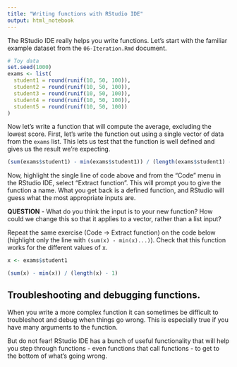 ```yaml
---
title: "Writing functions with RStudio IDE"
output: html_notebook
---
```


The RStudio IDE really helps you write functions. Let's start with the familiar
example dataset from the `06-Iteration.Rmd` document.

```r
# Toy data
set.seed(1000)
exams <- list(
  student1 = round(runif(10, 50, 100)),
  student2 = round(runif(10, 50, 100)),
  student3 = round(runif(10, 50, 100)),
  student4 = round(runif(10, 50, 100)),
  student5 = round(runif(10, 50, 100))
)
```

Now let's write a function that will compute the average, excluding the lowest 
score. First, let's write the function out using a single vector of data from
the `exams` list. This lets us test that the function is well defined and gives 
us the result we're expecting.

```r
(sum(exams$student1) - min(exams$student1)) / (length(exams$student1) - 1)
```

Now, highlight the single line of code above and from the "Code" menu in the 
RStudio IDE, select "Extract function". This will prompt you to give the function
a name. What you get back is a defined function, and RStudio will guess what the
most appropriate inputs are.

**QUESTION** - What do you think the input is to your new function?  How could
we change this so that it applies to a vector, rather than a list input?

Repeat the same exercise (Code -> Extract function) on the code below (highlight
only the line with `(sum(x) - min(x)...)`). Check that this function works 
for the different values of x.

```r
x <- exams$student1

(sum(x) - min(x)) / (length(x) - 1)

```

## Troubleshooting and debugging functions.
When you write a more complex function it can sometimes be difficult to 
troubleshoot and debug when things go wrong. This is especially true if you 
have many arguments to the function.

But do not fear! RStudio IDE has a bunch of useful functionality that will help
you step through functions - even functions that call functions - to get to 
the bottom of what's going wrong.